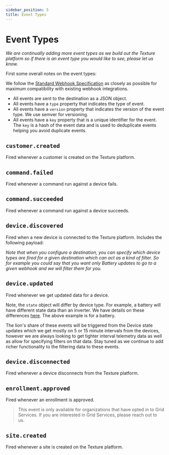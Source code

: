 ```yaml
---
sidebar_position: 5
title: Event Types
---
```



# Event Types

_We are continually adding more event types as we build out the Texture platform so if there is an event type you would like to see, please let us know._

First some overall notes on the event types:

We follow the [Standard Webhook Specification](https://www.standardwebhooks.com/) as closely as possible for maximum compatibility with existing webhook integrations.

- All events are sent to the destination as a JSON object.
- All events have a `type` property that indicates the type of event.
- All events have a `version` property that indicates the version of the event type. We use semver for versioning.
- All events have a `key` property that is a unique identifier for the event. The `key` is a hash of the event data and is used to deduplicate events helping you avoid duplicate events.

## `customer.created`

Fired whenever a customer is created on the Texture platform.

<CustomerCreatedEvent />

## `command.failed`

Fired whenever a command run against a device fails.

<CommandFailedEvent />

## `command.succeeded`

Fired whenever a command run against a device succeeds.
<CommandSucceededEvent />

## `device.discovered`

Fired when a new device is connected to the Texture platform. Includes the following payload:

<DeviceDiscoveredEvent />

_Note that when you configure a destination, you can specify which device types are fired for a given destination which can act as a kind of filter. So for example you could say that you want only Battery updates to go to a given webhook and we will filter them for you._

## `device.updated`

Fired whenever we get updated data for a device.

<DeviceUpdatedEvent />

Note, the `state` object will differ by device type. For example, a battery will have different state data than an inverter. We have details on these differences [here](/docs/devices/data-models/overview). The above example is for a battery.

The lion's share of these events will be triggered from the Device state updates which we get mostly on 5 or 15 minute intervals from the devices, however we are always looking to get tighter interval telemetry data as well as allow for specifying filters on that data. Stay tuned as we continue to add richer functionality to the filtering data to these events.

## `device.disconnected`

Fired whenever a device disconnects from the Texture platform.

<DeviceDisconnectedEvent />

## `enrollment.approved`

Fired whenever an enrollment is approved.

> This event is only available for organizations that have opted 
in to Grid Services. If you are interested in Grid Services, please reach out to us.

<EnrollmentApprovedEvent />

## `site.created`

Fired whenever a site is created on the Texture platform.

<SiteCreatedEvent />
